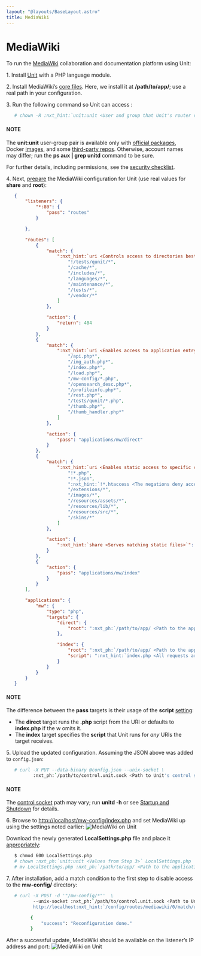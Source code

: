```yaml
---
layout: "@layouts/BaseLayout.astro"
title: MediaWiki
---
```

# MediaWiki

To run the [MediaWiki](https://www.mediawiki.org) collaboration and
documentation platform using Unit:

1\. Install [Unit](../installation.md#installation-precomp-pkgs) with a PHP language module.

2\. Install MediaWiki’s [core files](https://www.mediawiki.org/wiki/Download).  Here, we install it at **/path/to/app/**; use
   a real path in your configuration.

3\. Run the following command so Unit can access :
   
```bash
   # chown -R :nxt_hint:`unit:unit <User and group that Unit's router runs as by default>` :nxt_ph:`/path/to/app/ <Path to the application files such as /data/www/app/; use a real path in your commands>`
```

   #### NOTE
   The **unit:unit** user-group pair is available only with [official
   packages](../installation.md#installation-precomp-pkgs), Docker [images](../installation.md#installation-docker), and some [third-party repos](../installation.md#installation-community-repos).  Otherwise, account names may differ; run
   the **ps aux | grep unitd** command to be sure.

   For further details, including permissions, see the [security checklist](security.md#security-apps).

4\. Next, [prepare](../configuration.md#configuration-php) the MediaWiki configuration for Unit
   (use real values for **share** and **root**):
   
```json
   {
       "listeners": {
           "*:80": {
               "pass": "routes"
           }

       },

       "routes": [
           {
               "match": {
                   ":nxt_hint:`uri <Controls access to directories best kept private>`": [
                       "!/tests/qunit/*",
                       "/cache/*",
                       "/includes/*",
                       "/languages/*",
                       "/maintenance/*",
                       "/tests/*",
                       "/vendor/*"
                   ]
               },

               "action": {
                   "return": 404
               }
           },
           {
               "match": {
                   ":nxt_hint:`uri <Enables access to application entry points>`": [
                       "/api.php*",
                       "/img_auth.php*",
                       "/index.php*",
                       "/load.php*",
                       "/mw-config/*.php",
                       "/opensearch_desc.php*",
                       "/profileinfo.php*",
                       "/rest.php*",
                       "/tests/qunit/*.php",
                       "/thumb.php*",
                       "/thumb_handler.php*"
                   ]
               },

               "action": {
                   "pass": "applications/mw/direct"
               }
           },
           {
               "match": {
                   ":nxt_hint:`uri <Enables static access to specific content locations>`": [
                       "!*.php",
                       "!*.json",
                       ":nxt_hint:`!*.htaccess <The negations deny access to the file types listed here>`",
                       "/extensions/*",
                       "/images/*",
                       "/resources/assets/*",
                       "/resources/lib/*",
                       "/resources/src/*",
                       "/skins/*"
                   ]
               },

               "action": {
                   ":nxt_hint:`share <Serves matching static files>`": ":nxt_ph:`/path/to/app <Path to the application directory; use a real path in your configuration>`$uri"
               }
           },
           {
               "action": {
                   "pass": "applications/mw/index"
               }
           }
       ],

       "applications": {
           "mw": {
               "type": "php",
               "targets": {
                   "direct": {
                       "root": ":nxt_ph:`/path/to/app/ <Path to the application directory; use a real path in your configuration>`"
                   },

                   "index": {
                       "root": ":nxt_ph:`/path/to/app/ <Path to the application directory; use a real path in your configuration>`",
                       "script": ":nxt_hint:`index.php <All requests are handled by a single script>`"
                   }
               }
           }
       }
   }
```

   #### NOTE
   The difference between the **pass** targets is their usage of the
   **script** [setting](../configuration.md#configuration-php):
   - The **direct** target runs the **.php** script from the URI or
     defaults to **index.php** if the w omits it.
   - The **index** target specifies the **script** that Unit runs
     for *any* URIs the target receives.

5\. Upload the updated configuration.  Assuming the JSON above was added to
   `config.json`:
   
```bash
   # curl -X PUT --data-binary @config.json --unix-socket \
          :nxt_ph:`/path/to/control.unit.sock <Path to Unit's control socket in your installation>` :nxt_hint:`http://localhost/config/ <Path to the config section in Unit's control API>`
```

   #### NOTE
   The [control socket](../controlapi.md#configuration-socket) path may vary; run
   **unitd -h** or see [Startup and Shutdown](source.md#source-startup) for details.

6\. Browse to [http://localhost/mw-config/index.php](http://localhost/mw-config/index.php) and set MediaWiki up using
   the settings noted earlier:
   ![MediaWiki on Unit](/mw_install.png)

   Download the newly generated **LocalSettings.php** file and place it
   [appropriately](https://www.mediawiki.org/wiki/Manual:Config_script):
   
```bash
   $ chmod 600 LocalSettings.php
   # chown :nxt_ph:`unit:unit <Values from Step 3>` LocalSettings.php
   # mv LocalSettings.php :nxt_ph:`/path/to/app/ <Path to the application directory; use a real path in your configuration>`
```

7\. After installation, add a match condition to the first step to disable
   access to the **mw-config/** directory:
   
```bash
   # curl -X POST -d '"/mw-config/*"'  \
          --unix-socket :nxt_ph:`/path/to/control.unit.sock <Path to Unit's control socket in your installation>`  \
          http://localhost:nxt_hint:`/config/routes/mediawiki/0/match/uri/ <Path to the route's first step condition and the 'uri' value in it>`

         {
             "success": "Reconfiguration done."
         }
```

   After a successful update, MediaWiki should be available on the listener’s IP
   address and port:
   ![MediaWiki on Unit](/mw_ready.png)
